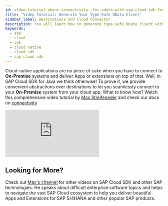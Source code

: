 ```yaml
---
id: video-tutorial-about-connectivity--for-odata-with-sap-cloud-sdk-for-java
title: 'Video Tutorial: Generate Your Type-Safe OData Client'
sidebar_label: Destinations and Cloud Connector
description: You will learn how to generate type-safe OData client with SAP Cloud SDK for Java and learn about consuming Workflow service via its REST API on SAP Business Technology Platform
keywords:
  - sap
  - cloud
  - sdk
  - cloud native
  - cloud sdk
  - sap cloud sdk
---
```


Cloud-native applications are no piece of cake when you have to connect to **On-Premise** systems and deliver Apps or extensions on top of that.
Well, in SAP Cloud SDK for Java we think otherwise!
To prove it, we provide convenient abstractions over destinations to let you seamlessly connect to your **On-Premise** system from your cloud app.
What to know how?
Watch this comprehensive video tutorial by [Max Streifeneder](https://www.youtube.com/channel/UCkzNZP9fzLxRyhnGT2ziSRw) and check our docs on [connectivity](../features/connectivity/sdk-connectivity-destination-service)

<div class="sdk-video-container">
  <iframe
    class="sdk-video"
    src="https://www.youtube.com/embed/Ky1R0Yq-zKg"
    frameborder="0"
    allow="accelerometer; autoplay; encrypted-media; gyroscope; picture-in-picture"
    allowfullscreen
  ></iframe>
</div>

## Looking for More?

Check out [Max's channel](https://www.youtube.com/channel/UCkzNZP9fzLxRyhnGT2ziSRw) for other videos on SAP Cloud SDK and other SAP technologies.
He speaks about difficult enterprise software topics and helps to navigate the vast SAP Cloud ecosystem to help you deliver beautiful Apps and Extensions for SAP S/4HANA and other popular SAP products.
